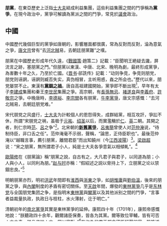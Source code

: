 {{Otheruses|subject=漢語詞語釋義}}
{{NoteTA
|1=zh:絶; zh-hans:绝; zh-hant:絕;
|2=zh-hans:罔; zh-hant:誷;
}}
{{wwv|area=中國}}
'''朋黨'''，在東亞歷史上泛指[[士大夫|士大夫]]結成利益集團，這些利益集團之間的鬥爭稱為'''黨爭'''。在現今政治中，黨爭可解讀為黨派之間的鬥爭，常見於[[議會|議會]]政治。

==中國==
{{main|中國黨爭}}
中國歷代幾個巨型的黨爭如唐朝的，影響層面都很廣，常為反對而反對，淪為意氣之爭，[[唐文宗|唐文宗]]曾有“去[[河北三鎮|河北賊]]易，去朝廷朋黨難”之嘆。

朋黨在中國歷史形成年代久遠，《[[戰國策|戰國策]]·趙策二》記載：“臣聞明王絶疑去讒，屏流言之跡，塞朋黨之門。”但朋黨以東漢、中唐、北宋、晚明為劇，最終形成黨爭，為害數十年之久，乃至於亡國。《[[晋书|晋书]]·郤詵传》記載：“动则争竞，争竞则朋党，朋党则诬誷，诬誷则臧否失实，真伪相冒，主听用惑，姦之所会也。”歷代以來，朋党屡禁不止。東漢有'''[[黨錮之禍|黨錮之禍]]'''。唐自高祖建國開始，黨爭即不斷出現<ref>{{cite book|author=臺靜農|title=《論唐代士風與文學》}}</ref>，早年有太子[[李建成|李建成]]集團和秦王[[李世民|李世民]]集團之爭。高宗朝，有[[長孫無忌|長孫無忌]]、[[褚遂良|褚遂良]]與[[李義府|李義府]]、[[許敬宗|許敬宗]]之爭。中晚唐時，[[李德裕|李德裕]]、[[李宗閔|李宗閔]]各有朋黨，[[牛李黨爭|牛李黨爭]]，唐文宗感慨：“去河北贼易，去朝廷朋党难。”

宋代朋党之风盛行，[[士大夫|士大夫]]为計較個人的恩怨得失，成群結黨，相互攻訐，爭訟不休，所謂“宋朋党之祸，虽极于[[元祐|元祐]]、[[绍圣|绍圣]]以后，而實濫觴於[[宋仁宗|仁]]、[[宋英宗|英]]二朝。其開之者，則仁宗時[[范仲淹|范]]、[[吕夷简|呂]]之争”<ref name="王安石傳">{{cite book|author=梁啟超|title=《王安石傳》}}</ref>。北宋朝的'''[[新舊黨爭|新舊黨爭]]'''，[[呂夷簡|呂夷簡]]曾使人对[[范仲淹|范仲淹]]说，“待制侍臣，非口舌之任”。范仲淹毫不示弱，聲稱，“論思，正侍臣职也”。最後范仲淹以“越職言事，薦引朋黨，離間君臣”而出知饒州（今[[江西省|江西]][[波陽|波陽]]）<ref>{{cite book|author=毕沅|title=《续资治通鉴》|volume=卷40}}</ref>。[[梁启超|梁啟超]]说：“宋之朋黨，無所謂君子小人，純是士大夫各爭意氣以相傾軋”。<ref name="王安石傳" />

[[歐陽修|歐陽修]]在《朋黨論》稱“朋黨之說，自古有之，大凡君子與君子，以同道為朋；小人與小人，以同利為朋。”[[赵与时|赵与时]]亦稱：“假紹述之説以脅持上下，立朋黨之论以禁錮忠良。”<ref>{{cite book|author=赵与时|title=《宾退录》|volume=卷七}}</ref>

明朝朋黨亦烈，明初[[洪武|洪武]]年間即有[[淮西|淮西]]與[[浙东八府|浙東]]之爭，如[[胡惟庸|胡惟庸]]與[[劉伯溫|劉伯溫]]，後來的朋黨之爭，與[[內閣|內閣]]制度的矛盾有密切關係。至[[天啟|天啟]]年間，爆發的[[東林黨爭|東林黨爭]]几乎是[[东林党|东林党]]与全国朋党集团之争，是指明末[[东林党|東林黨]]與[[閹黨|閹黨]]以及其他派别之間的鬥爭，“言事者益裁量执政，执政日与枝柱，水火薄射，讫于明亡。”

清朝初年的[[南北黨爭|南北黨爭]]其實是東林黨爭的延伸。康熙四十年（1701年），康熙帝感慨地說：“朕聽政四十余年，觀爾諸臣保奏，皆各为其黨。爾等致位宰輔，皆有可否人才之責，朕凡咨訪人才，當以實對。”<ref>{{cite book|title=《清圣祖实录》|volume=卷205|pages=17页}}</ref>有作為的君王都會積極打擊朋黨，乾隆透過[[胡中藻案|胡中藻案]]，以打击[[鄂尔泰|鄂尔泰]]朋黨。

==注釋==
{{reflist}}

== 参考书目 ==
{{refbegin}}
* {{cite book|title=中国历代党争|author=王桐龄 著|others=桑希臣 译|publisher=中国文史出版社|isbn=9787503427695|date=2011-05-01|language=zh-cn}}
{{refend}}

[[Category:朋黨|*]]
[[Category:東亞古代政治|Category:東亞古代政治]]